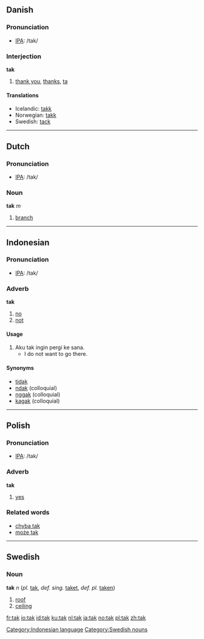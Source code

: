 ==Danish==
===Pronunciation===
*[[w:IPA|IPA]]: /tak/

===Interjection===
'''tak'''

#[[thank you]], [[thanks]], [[ta]]

<!-- please do not remove the cognate translations -->
====Translations====
*Icelandic: [[takk]]
*Norwegian: [[takk]]
*Swedish: [[tack]]

----

==Dutch==
===Pronunciation===
*[[w:IPA|IPA]]: /tak/

===Noun===
'''tak''' ''m''

# [[branch]]

----

==Indonesian==
===Pronunciation===
*[[w:IPA|IPA]]: /tak/

===Adverb===
'''tak'''

# [[no]]
# [[not]]

==== Usage ====
# Aku tak ingin pergi ke sana.
#* I do not want to go there.

==== Synonyms ====
* [[tidak]]
* [[ndak]] (colloquial)
* [[nggak]] (colloquial)
* [[kagak]] (colloquial)

[[Category:Indonesian language]]

----

==Polish==
===Pronunciation===
*[[w:IPA|IPA]]: /tak/

===Adverb===
'''tak'''

#[[yes]]

===Related words===
*[[chyba tak]]
*[[może tak]]

----

==Swedish==
===Noun===
'''tak''' ''n'' (''pl.'' [[tak]], ''def. sing.'' [[taket]], ''def. pl.'' [[taken]])

#[[roof]]
#[[ceiling]]

[[Category:Swedish nouns]]

[[fr:tak]]
[[io:tak]]
[[id:tak]]
[[ku:tak]]
[[nl:tak]]
[[ja:tak]]
[[no:tak]]
[[pl:tak]]
[[zh:tak]]